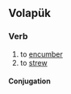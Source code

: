 ==Volapük==

===Verb===
{{head|vo|verb}}

# to [[encumber]]
# to [[strew]]

====Conjugation====
{{vo-conj}}